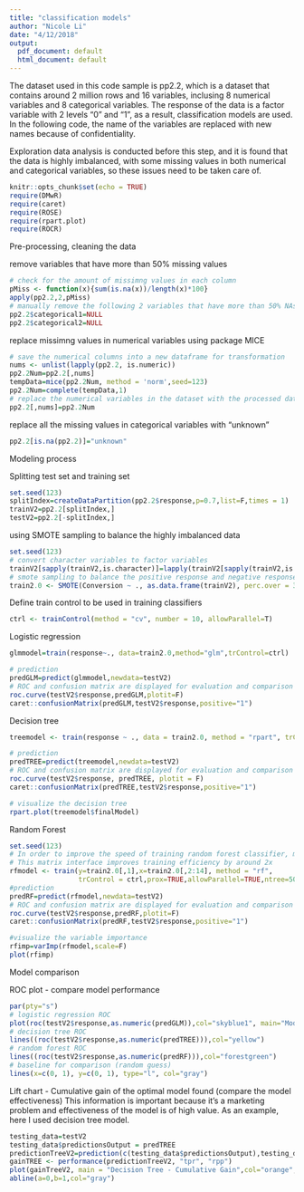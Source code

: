 ```yaml
---
title: "classification models"
author: "Nicole Li"
date: "4/12/2018"
output:
  pdf_document: default
  html_document: default
---
```

 The dataset used in this code sample is pp2.2, which is a dataset that contains around 2 million rows and 16 variables, inclusing 8 numerical variables and 8 categorical variables. The response of the data is a factor variable with 2 levels "0" and "1", as a result, classification models are used. In the following code, the name of the variables are replaced with new names because of confidentiality. 

 Exploration data analysis is conducted before this step, and it is found that the data is highly imbalanced, with some missing values in both numerical and categorical variables, so these issues need to be taken care of.

```r
knitr::opts_chunk$set(echo = TRUE)
require(DMwR)
require(caret)
require(ROSE)
require(rpart.plot)
require(ROCR)
```

 Pre-processing, cleaning the data

 remove variables that have more than 50% missing values
```r
# check for the amount of missimng values in each column
pMiss <- function(x){sum(is.na(x))/length(x)*100}
apply(pp2.2,2,pMiss)
# manually remove the following 2 variables that have more than 50% NAs since 2 is relatively small and easy to work with
pp2.2$categorical1=NULL
pp2.2$categorical2=NULL
```

 replace missimng values in numerical variables using package MICE
```r
# save the numerical columns into a new dataframe for transformation
nums <- unlist(lapply(pp2.2, is.numeric))  
pp2.2Num=pp2.2[,nums]
tempData=mice(pp2.2Num, method = 'norm',seed=123)
pp2.2Num=complete(tempData,1)
# replace the numerical variables in the dataset with the processed data 
pp2.2[,nums]=pp2.2Num
```

 replace all the missing values in categorical variables with "unknown"
```R
pp2.2[is.na(pp2.2)]="unknown"
```

 Modeling process

 Splitting test set and training set
```r
set.seed(123)
splitIndex=createDataPartition(pp2.2$response,p=0.7,list=F,times = 1)
trainV2=pp2.2[splitIndex,]
testV2=pp2.2[-splitIndex,]
```
 using SMOTE sampling to balance the highly imbalanced data
```r
set.seed(123)
# convert character variables to factor variables
trainV2[sapply(trainV2,is.character)]=lapply(trainV2[sapply(trainV2,is.character)],as.factor)
# smote sampling to balance the positive response and negative response
train2.0 <- SMOTE(Conversion ~ ., as.data.frame(trainV2), perc.over = 300, perc.under=400)
```
 Define train control to be used in training classifiers
```r
ctrl <- trainControl(method = "cv", number = 10, allowParallel=T)
```
 Logistic regression 
```r
glmmodel=train(response~., data=train2.0,method="glm",trControl=ctrl)
```
```r
# prediction
predGLM=predict(glmmodel,newdata=testV2)
# ROC and confusion matrix are displayed for evaluation and comparison
roc.curve(testV2$response,predGLM,plotit=F)
caret::confusionMatrix(predGLM,testV2$response,positive="1")
```
 Decision tree 
```r
treemodel <- train(response ~ ., data = train2.0, method = "rpart", trControl = ctrl) 
```
```r
# prediction
predTREE=predict(treemodel,newdata=testV2)
# ROC and confusion matrix are displayed for evaluation and comparison
roc.curve(testV2$response, predTREE, plotit = F)
caret::confusionMatrix(predTREE,testV2$response,positive="1")
```
```r
# visualize the decision tree 
rpart.plot(treemodel$finalModel)
```
 Random Forest
```r
set.seed(123)
# In order to improve the speed of training random forest classifier, matrix interface is used in the code
# This matrix interface improves training efficiency by around 2x
rfmodel <- train(y=train2.0[,1],x=train2.0[,2:14], method = "rf",
                 trControl = ctrl,prox=TRUE,allowParallel=TRUE,ntree=500,tuneGrid=data.frame(mtry=4))
#prediction
predRF=predict(rfmodel,newdata=testV2)
# ROC and confusion matrix are displayed for evaluation and comparison
roc.curve(testV2$response,predRF,plotit=F)
caret::confusionMatrix(predRF,testV2$response,positive="1")
```
```r
#visualize the variable importance
rfimp=varImp(rfmodel,scale=F)
plot(rfimp)
```

 Model comparison

 ROC plot - compare model performance
```R
par(pty="s")
# logistic regression ROC
plot(roc(testV2$response,as.numeric(predGLM)),col="skyblue1", main="Model comparison - ROC", xlab="False positive rate",ylab="True positive rate",legacy.axes=T)
# decision tree ROC
lines((roc(testV2$response,as.numeric(predTREE))),col="yellow")
# random forest ROC
lines((roc(testV2$response,as.numeric(predRF))),col="forestgreen")
# baseline for comparison (random guess)
lines(x=c(0, 1), y=c(0, 1), type="l", col="gray")
```

 Lift chart - Cumulative gain of the optimal model found (compare the model effectiveness) This information is important because it's a marketing problem and effectiveness of the model is of high value. 
 As an example, here I used decision tree model.
```r
testing_data=testV2
testing_data$predictionsOutput = predTREE
predictionTreeV2=prediction(c(testing_data$predictionsOutput),testing_data$response)
gainTREE <- performance(predictionTreeV2, "tpr", "rpp")
plot(gainTreeV2, main = "Decision Tree - Cumulative Gain",col="orange", lwd=2, xlab="% of observations", ylab= "% positive outcome (conversion)")
abline(a=0,b=1,col="gray")
```
